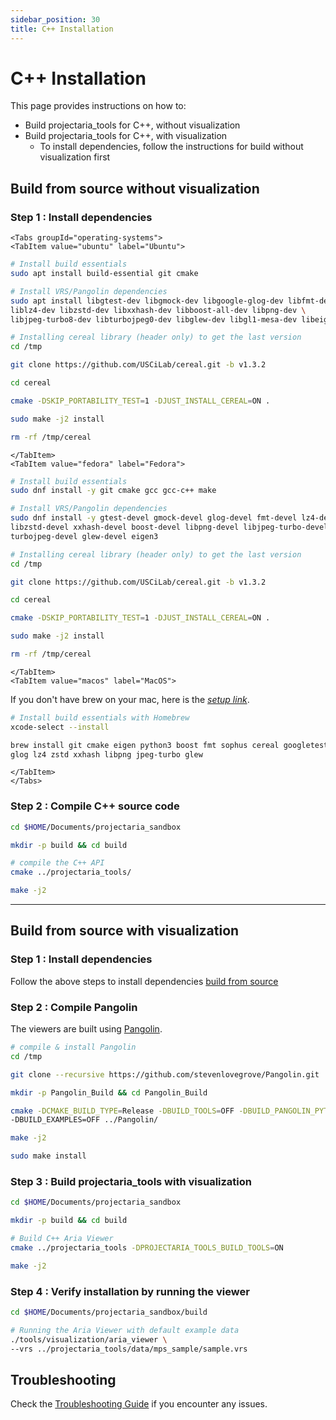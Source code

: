 ```yaml
---
sidebar_position: 30
title: C++ Installation
---
```


# C++ Installation
This page provides instructions on how to:
* Build projectaria_tools for C++, without visualization
* Build projectaria_tools for C++, with visualization
   * To install dependencies, follow the instructions for build without visualization first

## Build from source without visualization

### Step 1 : Install dependencies

```mdx-code-block
<Tabs groupId="operating-systems">
<TabItem value="ubuntu" label="Ubuntu">
```
```bash
# Install build essentials
sudo apt install build-essential git cmake

# Install VRS/Pangolin dependencies
sudo apt install libgtest-dev libgmock-dev libgoogle-glog-dev libfmt-dev \
liblz4-dev libzstd-dev libxxhash-dev libboost-all-dev libpng-dev \
libjpeg-turbo8-dev libturbojpeg0-dev libglew-dev libgl1-mesa-dev libeigen3-dev

# Installing cereal library (header only) to get the last version
cd /tmp

git clone https://github.com/USCiLab/cereal.git -b v1.3.2

cd cereal

cmake -DSKIP_PORTABILITY_TEST=1 -DJUST_INSTALL_CEREAL=ON .

sudo make -j2 install

rm -rf /tmp/cereal
```
```mdx-code-block
</TabItem>
<TabItem value="fedora" label="Fedora">
```
```bash
# Install build essentials
sudo dnf install -y git cmake gcc gcc-c++ make

# Install VRS/Pangolin dependencies
sudo dnf install -y gtest-devel gmock-devel glog-devel fmt-devel lz4-devel \
libzstd-devel xxhash-devel boost-devel libpng-devel libjpeg-turbo-devel \
turbojpeg-devel glew-devel eigen3

# Installing cereal library (header only) to get the last version
cd /tmp

git clone https://github.com/USCiLab/cereal.git -b v1.3.2

cd cereal

cmake -DSKIP_PORTABILITY_TEST=1 -DJUST_INSTALL_CEREAL=ON .

sudo make -j2 install

rm -rf /tmp/cereal

```
```mdx-code-block
</TabItem>
<TabItem value="macos" label="MacOS">
```
If you don't have brew on your mac, here is the [_setup link_](https://brew.sh/).

```bash
# Install build essentials with Homebrew
xcode-select --install

brew install git cmake eigen python3 boost fmt sophus cereal googletest \
glog lz4 zstd xxhash libpng jpeg-turbo glew

```
```mdx-code-block
</TabItem>
</Tabs>
```

### Step 2 : Compile C++ source code

```bash
cd $HOME/Documents/projectaria_sandbox

mkdir -p build && cd build

# compile the C++ API
cmake ../projectaria_tools/

make -j2
```

---

## Build from source with visualization

### Step 1 : Install dependencies
Follow the above steps to install dependencies [build from source](#build-from-source-without-visualization)

### Step 2 :  Compile Pangolin

The viewers are built using [Pangolin](https://github.com/stevenlovegrove/Pangolin).

```bash
# compile & install Pangolin
cd /tmp

git clone --recursive https://github.com/stevenlovegrove/Pangolin.git

mkdir -p Pangolin_Build && cd Pangolin_Build

cmake -DCMAKE_BUILD_TYPE=Release -DBUILD_TOOLS=OFF -DBUILD_PANGOLIN_PYTHON=OFF \
-DBUILD_EXAMPLES=OFF ../Pangolin/

make -j2

sudo make install
```

### Step 3 : Build projectaria_tools with visualization

```bash
cd $HOME/Documents/projectaria_sandbox

mkdir -p build && cd build

# Build C++ Aria Viewer
cmake ../projectaria_tools -DPROJECTARIA_TOOLS_BUILD_TOOLS=ON

make -j2
```

### Step 4 : Verify installation by running the viewer

```bash
cd $HOME/Documents/projectaria_sandbox/build

# Running the Aria Viewer with default example data
./tools/visualization/aria_viewer \
--vrs ../projectaria_tools/data/mps_sample/sample.vrs
```

## Troubleshooting

Check the [Troubleshooting Guide](docs/data_utilities/installation/troubleshooting) if you encounter any issues.
